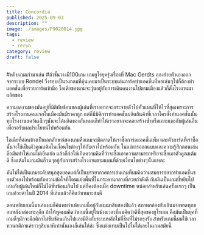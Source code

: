 ```yaml
---
title: Concordia
published: 2025-09-03
description: ""
image: ./images/P9020014.jpg
tags:
  - review
  - rerun
category: review
draft: false
---
```

#หยิบเกมเก่ามาเล่น #ถ้าชั้นวางมี100เกม เกมยูโรยุครุ่งเรื่องที่ Mac Gerdts ลองย้ายตัวเองออกจากระบบ Rondel วิ่งรอบเป็นวงกลมที่คุ้นเคยมาเป็นระบบเล่นการ์ดทำแอคชั่นที่พอเล่นๆไปก็ต้องทำแอคชั่นเพื่อรวบการ์ดเข้ามือ ไอเดียของเกมจะวุ่นอยู่กับการเดินคนงานไปตามเมืองแล้วก็ตั้งโรงงานมาผลิตของ

ความงดงามของมันอยู่ที่มิติทับซ้อนของผู้เล่นที่เราอยากจะกระจายตัวไปทั่วแผนที่ให้ไวที่สุดเพราะการสร้างโรงงานคนแรกในเมืองมันมีราคาถูก แต่ก็มีมิติการทำแอคชั่นผลิตสินค้าที่เวลาใครสั่งทำแอคชั่นนั้นทุกโรงงานแคว้นเล็กๆนั้นจะได้ผลิตของกันหมดก็ทำให้เราอยากจะคอยสร้างซ้ำหรือเกาะแกะกับผู้เล่นอื่นเพื่อรอรับผลประโยชน์ไปพร้อมกัน

ไอเดียที่ค่อนข้างเป็นเอกลักษณ์ของเกมคือเกมจะมีตลาดให้เราซื้อการ์ดแอคชั่นเพิ่ม และตัวการ์ดที่เราซื้อนั้นจะใช้เป็นตัวคูณแต้มในเงื่อนไขต่างๆให้กับเราไปพร้อมกัน ในแง่การออกแบบและความรู้สึกตอนเล่นคือมันทำให้เกมไม่เยิ่นเย้อ แล้วก็ก่อให้เกิดความคิดที่ว่าจะซื้อเอาความสามารถหรือจะซื้อเอาตัวคูณแต้มดี ซึ่งแต้มในเกมมันก็วนๆอยู่กับการสร้างโรงงานตามแผนที่ด้วยเงื่อนไขต่างๆนั้นแหละ

มันไม่ได้เป็นเกมระดับสนุกสุดยอดแต่ก็เป็นบรรยากาศการเล่นเกมที่ผมคิดว่าผสมการอยากทำแอคชั่นของตัวเองไปพร้อมกับความขัดใจที่โดนแย่งพื้นที่ในกระดานกลางที่สวยกำลังดี กับมันเป็นเกมที่หยิบไปเล่นกับผู้เล่นใหม่ก็ไม่ได้ซับซ้อนเกินไป แต่ก็คงต้องเผื่อ downtime หน่อยสำหรับเล่นครั้งแรกๆ เป็นเกมถ้วยดำในปี 2014 ที่เล่นแล้วก็คิดว่าเหมาะสมดี

ตอนหยิบเกมนี้มาเล่นผมก็ค้นพบว่าเห้ยเกมนี้อยู่กับผมมาสิบสองปีแล้ว สภาพกล่องยับเยินมากขาดทุกขอบหลังกล่องทะลุอีก ถ้าให้พูดผมคิดว่าเกมนี้อยู่ในช่วงเวลาที่ผมคิดว่าดีที่สุดของยูโรเกม คือมันเป็นยุคที่เกมดีๆมักจะมีกติกาไม่ซับซ้อนเกินไปและมีอิงกับระบบหลักไม่กี่ชิ้นที่ไม่รกรุงรัง สำหรับเกมนี้ผมใช้เวลาทวนกติกาแค่ราวๆสิบนาทีเท่านั้นเองก็เล่นได้ล่ะ ซึ่งแม่งแทบเป็นไปไม่ได้เลยในเกมสมัยนี้